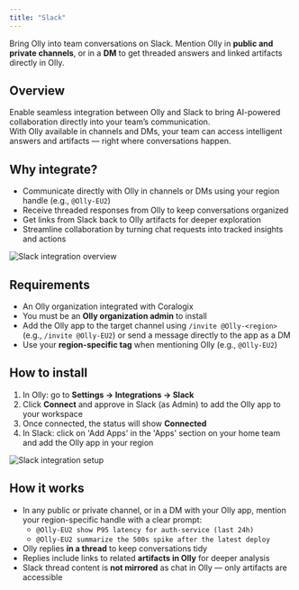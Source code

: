 ```yaml
---
title: "Slack"
---
```


Bring Olly into team conversations on Slack. Mention Olly in **public and private channels**, or in a **DM** to get threaded answers and linked artifacts directly in Olly.

## Overview

Enable seamless integration between Olly and Slack to bring AI-powered collaboration directly into your team’s communication.  
With Olly available in channels and DMs, your team can access intelligent answers and artifacts — right where conversations happen.

## Why integrate?

- Communicate directly with Olly in channels or DMs using your region handle (e.g., `@Olly-EU2`)
- Receive threaded responses from Olly to keep conversations organized
- Get links from Slack back to Olly artifacts for deeper exploration
- Streamline collaboration by turning chat requests into tracked insights and actions

![Slack integration overview](./images/slack_integration_example_chat.png)

## Requirements

- An Olly organization integrated with Coralogix  
- You must be an **Olly organization admin** to install  
- Add the Olly app to the target channel using `/invite @Olly-<region>` (e.g., `/invite @Olly-EU2`) or send a message directly to the app as a DM  
- Use your **region-specific tag** when mentioning Olly (e.g., `@Olly-EU2`)

## How to install

1. In Olly: go to **Settings → Integrations → Slack**  
2. Click **Connect** and approve in Slack (as Admin) to add the Olly app to your workspace  
3. Once connected, the status will show **Connected**
4. In Slack: click on 'Add Apps' in the 'Apps' section on your home team and add the Olly app in your region

![Slack integration setup](./images/connect_slack_integration2.gif)


## How it works

- In any public or private channel, or in a DM with your Olly app, mention your region-specific handle with a clear prompt:  
  - `@Olly-EU2 show P95 latency for auth-service (last 24h)`  
  - `@Olly-EU2 summarize the 500s spike after the latest deploy`
- Olly replies **in a thread** to keep conversations tidy  
- Replies include links to related **artifacts in Olly** for deeper analysis  
- Slack thread content is **not mirrored** as chat in Olly — only artifacts are accessible  
